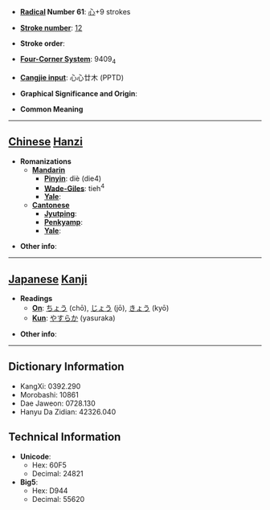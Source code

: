 * '''[[Wiktionary:Chinese radical index| Radical]] Number 61''': [[Wiktionary:Chinese radical index 心|心]]+9 strokes

* '''[[Wiktionary:Chinese total strokes index|Stroke number]]''': [[Wiktionary:Chinese total strokes index 12|12]]

* '''Stroke order''': 

* '''[[Wiktionary:Chinese four corner index|Four-Corner System]]''': 9409<sub>4</sub>

* '''[[Wiktionary:Chinese Cangjie index|Cangjie input]]''': 心心廿木 (PPTD)

* '''Graphical Significance and Origin''': 

* '''Common Meaning'''

----

== [[Chinese]] [[Hanzi]] ==

* '''Romanizations'''
** '''[[Mandarin]]'''
*** '''[[Pinyin]]''': diè (die4)
*** '''[[Wade-Giles]]''': tieh<sup>4</sup>
*** '''[[Yale]]''': 
** '''[[Cantonese]]'''
*** '''[[Jyutping]]''':
*** '''[[Penkyamp]]''': 
*** '''[[Yale]]''': 

* '''Other info''': 

----

== [[Japanese]] [[Kanji]] ==

* '''Readings'''
** '''[[On]]''': [[ちょう]] (chō), [[じょう]] (jō), [[きょう]] (kyō)
** '''[[Kun]]''': [[やすらか]] (yasuraka)

* '''Other info''':  

----

== Dictionary Information ==

* KangXi: 0392.290
* Morobashi: 10861
* Dae Jaweon: 0728.130
* Hanyu Da Zidian: 42326.040

== Technical Information ==

* '''Unicode''':
** Hex: 60F5
** Decimal: 24821
* '''Big5''':
** Hex: D944
** Decimal: 55620